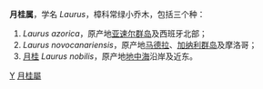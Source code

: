 {{Automatic Taxobox
| taxon = Laurus
| authority = 
| image = Laurus nobilis MHNT Fleurs.jpg
| image_caption = 月桂花
}}

'''月桂属'''，学名 ''Laurus''，樟科常绿小乔木，包括三个种：
# ''Laurus azorica''，原产地[[亚速尔群岛|亚速尔群岛]]及西班牙北部；
# ''Laurus novocanariensis''，原产地[[马德拉|马德拉]]、[[加纳利群岛|加纳利群岛]]及摩洛哥；
# [[月桂|月桂]] ''Laurus nobilis''，原产地[[地中海|地中海]]沿岸及近东。

{{Taxonbar}}
[[Category:樟科|Y]]
[[Category:月桂屬|]]